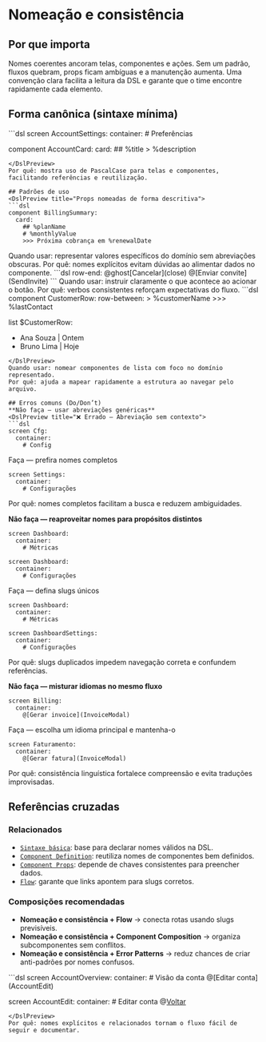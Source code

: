 # Nomeação e consistência

## Por que importa
Nomes coerentes ancoram telas, componentes e ações. Sem um padrão, fluxos quebram, props ficam ambíguas e a manutenção aumenta. Uma convenção clara facilita a leitura da DSL e garante que o time encontre rapidamente cada elemento.

## Forma canônica (sintaxe mínima)
<DslPreview title="Convenções de nomes para telas e componentes">
```dsl
screen AccountSettings:
  container:
    # Preferências

component AccountCard:
  card:
    ## %title
    > %description
```
</DslPreview>
Por quê: mostra uso de PascalCase para telas e componentes, facilitando referências e reutilização.

## Padrões de uso
<DslPreview title="Props nomeadas de forma descritiva">
```dsl
component BillingSummary:
  card:
    ## %planName
    # %monthlyValue
    >>> Próxima cobrança em %renewalDate
```
</DslPreview>
Quando usar: representar valores específicos do domínio sem abreviações obscuras.
Por quê: nomes explícitos evitam dúvidas ao alimentar dados no componente.

<DslPreview title="Ações com verbos no infinitivo">
```dsl
row-end:
  @ghost[Cancelar](close)
  @[Enviar convite](SendInvite)
```
</DslPreview>
Quando usar: instruir claramente o que acontece ao acionar o botão.
Por quê: verbos consistentes reforçam expectativas do fluxo.

<DslPreview title="Listas com componentes semânticos">
```dsl
component CustomerRow:
  row-between:
    > %customerName
    >>> %lastContact

list $CustomerRow:
  - Ana Souza | Ontem
  - Bruno Lima | Hoje
```
</DslPreview>
Quando usar: nomear componentes de lista com foco no domínio representado.
Por quê: ajuda a mapear rapidamente a estrutura ao navegar pelo arquivo.

## Erros comuns (Do/Don’t)
**Não faça — usar abreviações genéricas**
<DslPreview title="❌ Errado — Abreviação sem contexto">
```dsl
screen Cfg:
  container:
    # Config
```
</DslPreview>

Faça — prefira nomes completos
<DslPreview title="✅ Correto — Nome explícito">
```dsl
screen Settings:
  container:
    # Configurações
```
</DslPreview>
Por quê: nomes completos facilitam a busca e reduzem ambiguidades.

**Não faça — reaproveitar nomes para propósitos distintos**
<DslPreview title="❌ Errado — Mesmo slug para telas diferentes">
```dsl
screen Dashboard:
  container:
    # Métricas

screen Dashboard:
  container:
    # Configurações
```
</DslPreview>

Faça — defina slugs únicos
<DslPreview title="✅ Correto — Slugs distintos">
```dsl
screen Dashboard:
  container:
    # Métricas

screen DashboardSettings:
  container:
    # Configurações
```
</DslPreview>
Por quê: slugs duplicados impedem navegação correta e confundem referências.

**Não faça — misturar idiomas no mesmo fluxo**
<DslPreview title="❌ Errado — Inglês e português juntos">
```dsl
screen Billing:
  container:
    @[Gerar invoice](InvoiceModal)
```
</DslPreview>

Faça — escolha um idioma principal e mantenha-o
<DslPreview title="✅ Correto — Idioma consistente">
```dsl
screen Faturamento:
  container:
    @[Gerar fatura](InvoiceModal)
```
</DslPreview>
Por quê: consistência linguística fortalece compreensão e evita traduções improvisadas.

## Referências cruzadas

### Relacionados
- [`Sintaxe básica`](./syntax): base para declarar nomes válidos na DSL.
- [`Component Definition`](./component-definition): reutiliza nomes de componentes bem definidos.
- [`Component Props`](./component-props): depende de chaves consistentes para preencher dados.
- [`Flow`](./flow): garante que links apontem para slugs corretos.

### Composições recomendadas
- **Nomeação e consistência + Flow** → conecta rotas usando slugs previsíveis.
- **Nomeação e consistência + Component Composition** → organiza subcomponentes sem conflitos.
- **Nomeação e consistência + Error Patterns** → reduz chances de criar anti-padrões por nomes confusos.

<DslPreview title="Fluxo nomeado de forma coesa">
```dsl
screen AccountOverview:
  container:
    # Visão da conta
    @[Editar conta](AccountEdit)

screen AccountEdit:
  container:
    # Editar conta
    @[Voltar](AccountOverview)
```
</DslPreview>
Por quê: nomes explícitos e relacionados tornam o fluxo fácil de seguir e documentar.

